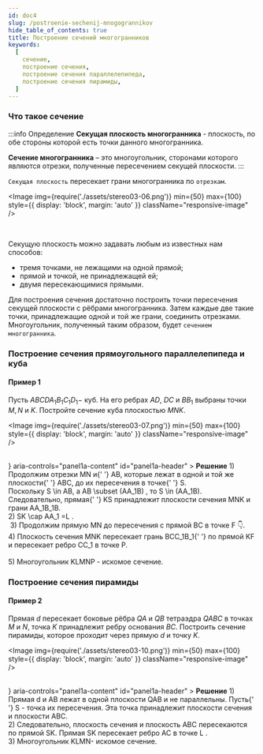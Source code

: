 ```yaml
---
id: doc4
slug: /postroenie-sechenij-mnogogrannikov
hide_table_of_contents: true
title: Построение сечений многогранников
keywords:
  [
    сечение,
    построение сечения,
    построение сечения параллелепипеда,
    построение сечения пирамиды,
  ]
---
```



### Что такое сечение

:::info Определение
**Секущая плоскость многогранника** - плоскость, по обе стороны которой есть точки данного многогранника.

**Сечение многогранника** – это многоугольник, сторонами которого являются отрезки, полученные пересечением секущей плоскости.
:::

`Секущая плоскость` пересекает грани многогранника по `отрезкам`.

<Image
  img={require('./assets/stereo03-06.png')}
  min={50}
  max={100}
  style={{ display: 'block', margin: 'auto' }}
  className="responsive-image"
/>

<br />

Секущую плоскость можно задавать любым из известных нам способов:

- тремя точками, не лежащими на одной прямой;
- прямой и точкой, не принадлежащей ей;
- двумя пересекающимися прямыми.

Для построения сечения достаточно построить точки пересечения секущей плоскости с рёбрами многогранника. Затем каждые две такие точки, принадлежащие одной и той же грани, соединить отрезками. Многоугольник, полученный таким образом, будет `сечением многогранника`.

### Построение сечения прямоугольного параллелепипеда и куба

#### Пример 1

Пусть $ABCDA_1B_1C_1D_1-$ куб. На его ребрах $AD$, $DC$ и $BB_1$ выбраны точки $M,N$ и $K$. Постройте сечение куба плоскостью $MNK$.

<Image
  img={require('./assets/stereo03-07.png')}
  min={50}
  max={100}
  style={{ display: 'block', margin: 'auto' }}
  className="responsive-image"
/>

<br />

<Accordion>
  <AccordionSummary
    expandIcon={<ExpandMoreIcon />}
    aria-controls="panel1a-content"
    id="panel1a-header"
  >
    <Typography>
      <b>Решение</b>
    </Typography>
  </AccordionSummary>
  <AccordionDetails>
    <Typography>
      1) Продолжим отрезки <MathRender>MN</MathRender> и{' '}
      <MathRender>AB</MathRender>, которые лежат в одной и той же плоскости{' '}
      <MathRender>ABC</MathRender>, до их пересечения в точке{' '}
      <MathRender>S</MathRender>.<br />
      Поскольку <MathRender>S \in AB</MathRender>, а <MathRender>
        AB \subset (AA_1B)
      </MathRender>, то <MathRender>S \in (AA_1B)</MathRender>. Следовательно, прямая{' '}
      <MathRender>KS</MathRender> принадлежит плоскости сечения <MathRender>
        MNK
      </MathRender> и грани <MathRender>AA_1B_1B</MathRender>.<br /> 2) <MathRender>
        SK \cap AA_1 =L
      </MathRender>.<br />
      <Image
        img={require('./assets/stereo03-08.png')}
        min={50}
        max={100}
        style={{ display: 'block', margin: 'auto' }}
        className="responsive-image"
      />
      3) Продолжим прямую <MathRender>MN</MathRender> до пересечения с прямой <MathRender>
        BC
      </MathRender> в точке <MathRender>F</MathRender> 👇.
      <br />
      4) Плоскость сечения <MathRender>MNK</MathRender> пересекает грань <MathRender>
        BCC_1B_1{' '}
      </MathRender> по прямой <MathRender>KF</MathRender> и пересекает ребро <MathRender>
        CC_1
      </MathRender> в точке <MathRender>P</MathRender>.<br />
      <br />
      <Image
        img={require('./assets/stereo03-09.png')}
        min={50}
        max={100}
        style={{ display: 'block', margin: 'auto' }}
        className="responsive-image"
      />
      <br />
      5) Многоугольник <MathRender>KLMNP</MathRender> - искомое сечение.
    </Typography>
  </AccordionDetails>
</Accordion>

### Построение сечения пирамиды

#### Пример 2

Прямая $d$ пересекает боковые рёбра $QA$ и $QB$ тетраэдра $QABC$ в точках $M$ и $N$, точка $K$ принадлежит ребру основания $BC$. Построить сечение пирамиды, которое проходит через прямую $d$ и точку $K$.

<Image
  img={require('./assets/stereo03-10.png')}
  min={50}
  max={100}
  style={{ display: 'block', margin: 'auto' }}
  className="responsive-image"
/>

<br />

<Accordion>
  <AccordionSummary
    expandIcon={<ExpandMoreIcon />}
    aria-controls="panel1a-content"
    id="panel1a-header"
  >
    <Typography>
      <b>Решение</b>
    </Typography>
  </AccordionSummary>
  <AccordionDetails>
    <Typography>
      1) Прямая <MathRender>d</MathRender> и <MathRender>AB</MathRender> лежат в
      одной плоскости <MathRender>QAB</MathRender> и не параллельны. Пусть{' '}
      <MathRender>S</MathRender> - точка их пересечения. Эта точка принадлежит
      плоскости сечения и плоскости <MathRender>ABC</MathRender>. <br />
      <Image
        img={require('./assets/stereo03-12.png')}
        min={50}
        max={100}
        style={{ display: 'block', margin: 'auto' }}
        className="responsive-image"
      />
      <br />
      2) Следовательно, плоскость сечения и плоскость <MathRender>
        ABC
      </MathRender> пересекаются по прямой <MathRender>SK</MathRender>. Прямая <MathRender>
        SK
      </MathRender> пересекает ребро <MathRender>AC</MathRender> в точке <MathRender>
        L
      </MathRender>. <br />
      3) Многоугольник <MathRender>KLMN-</MathRender> искомое сечение.
      <Image
        img={require('./assets/stereo03-11.png')}
        min={50}
        max={100}
        style={{ display: 'block', margin: 'auto' }}
        className="responsive-image"
      />
    </Typography>
  </AccordionDetails>
</Accordion>

<br />
<br />
<br />
<br />
<br />
<br />
<br />
<br />
<br />
<br />
<br />
<br />
<br />
<br />
